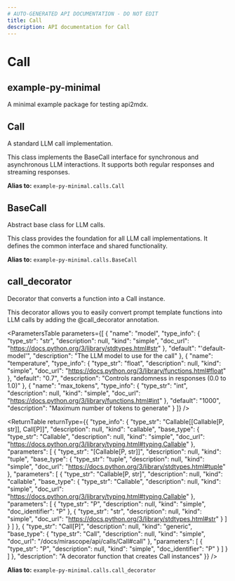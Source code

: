 ```yaml
---
# AUTO-GENERATED API DOCUMENTATION - DO NOT EDIT
title: Call
description: API documentation for Call
---
```


# Call

## <ApiType type="Module" path="calls/Call" symbolName="example-py-minimal" /> example-py-minimal

A minimal example package for testing api2mdx.

## <ApiType type="Alias" path="calls/Call" symbolName="Call" /> Call

A standard LLM call implementation.

This class implements the BaseCall interface for synchronous and
asynchronous LLM interactions. It supports both regular responses
and streaming responses.


**Alias to:** `example-py-minimal.calls.Call`

## <ApiType type="Alias" path="calls/Call" symbolName="BaseCall" /> BaseCall

Abstract base class for LLM calls.

This class provides the foundation for all LLM call implementations.
It defines the common interface and shared functionality.


**Alias to:** `example-py-minimal.calls.BaseCall`

## <ApiType type="Alias" path="calls/Call" symbolName="call_decorator" /> call_decorator

Decorator that converts a function into a Call instance.

This decorator allows you to easily convert prompt template functions
into LLM calls by adding the @call_decorator annotation.

<ParametersTable
  parameters={[
  {
    "name": "model",
    "type_info": {
      "type_str": "str",
      "description": null,
      "kind": "simple",
      "doc_url": "https://docs.python.org/3/library/stdtypes.html#str"
    },
    "default": "'default-model'",
    "description": "The LLM model to use for the call"
  },
  {
    "name": "temperature",
    "type_info": {
      "type_str": "float",
      "description": null,
      "kind": "simple",
      "doc_url": "https://docs.python.org/3/library/functions.html#float"
    },
    "default": "0.7",
    "description": "Controls randomness in responses (0.0 to 1.0)"
  },
  {
    "name": "max_tokens",
    "type_info": {
      "type_str": "int",
      "description": null,
      "kind": "simple",
      "doc_url": "https://docs.python.org/3/library/functions.html#int"
    },
    "default": "1000",
    "description": "Maximum number of tokens to generate"
  }
]}
/>

<ReturnTable
  returnType={{
  "type_info": {
    "type_str": "Callable[[Callable[P, str]], Call[P]]",
    "description": null,
    "kind": "callable",
    "base_type": {
      "type_str": "Callable",
      "description": null,
      "kind": "simple",
      "doc_url": "https://docs.python.org/3/library/typing.html#typing.Callable"
    },
    "parameters": [
      {
        "type_str": "[Callable[P, str]]",
        "description": null,
        "kind": "tuple",
        "base_type": {
          "type_str": "tuple",
          "description": null,
          "kind": "simple",
          "doc_url": "https://docs.python.org/3/library/stdtypes.html#tuple"
        },
        "parameters": [
          {
            "type_str": "Callable[P, str]",
            "description": null,
            "kind": "callable",
            "base_type": {
              "type_str": "Callable",
              "description": null,
              "kind": "simple",
              "doc_url": "https://docs.python.org/3/library/typing.html#typing.Callable"
            },
            "parameters": [
              {
                "type_str": "P",
                "description": null,
                "kind": "simple",
                "doc_identifier": "P"
              },
              {
                "type_str": "str",
                "description": null,
                "kind": "simple",
                "doc_url": "https://docs.python.org/3/library/stdtypes.html#str"
              }
            ]
          }
        ]
      },
      {
        "type_str": "Call[P]",
        "description": null,
        "kind": "generic",
        "base_type": {
          "type_str": "Call",
          "description": null,
          "kind": "simple",
          "doc_url": "/docs/mirascope/api/calls/Call#call"
        },
        "parameters": [
          {
            "type_str": "P",
            "description": null,
            "kind": "simple",
            "doc_identifier": "P"
          }
        ]
      }
    ]
  },
  "description": "A decorator function that creates Call instances"
}}
/>


**Alias to:** `example-py-minimal.calls.call_decorator`

